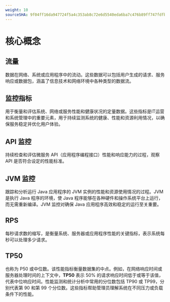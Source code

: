 ```yaml
---
weight: 10
sourceSHA: 9f04ff16da947724f5a4c353ab8c72e6d5540eda6ba7c476b89ff747fdfb6d6d
---
```


# 核心概念

## 流量

数据在网络、系统或应用程序中的流动。这些数据可以包括用户生成的请求、服务响应或数据包，涵盖了信息技术和网络环境中各种类型的数据流。

## 监控指标

用于衡量和评估系统、网络或服务性能和健康状况的定量数据。这些指标是IT运营和系统管理中的重要元素，用于持续监测系统的健康、性能和资源利用情况，以确保服务稳定并优化用户体验。

## API 监控

持续检查和评估微服务 API（应用程序编程接口）性能和响应能力的过程，观察 API 是否符合设定的性能标准。

## JVM 监控

跟踪和分析运行 Java 应用程序的 JVM 实例的性能和资源使用情况的过程。JVM 是执行 Java 程序的环境，使 Java 程序能够在各种硬件和操作系统平台上运行，而无需重新编译。JVM 监控对确保 Java 应用程序高效和稳定的运行至关重要。

## RPS

每秒请求数的缩写，是衡量系统、服务器或应用程序性能的关键指标，表示系统每秒可以处理多少请求。

## TP50

也称为 P50 或中位数。该性能指标衡量数据集的中点。例如，在网络响应时间或服务器处理时间的上下文中，**TP50** 表示 50% 的请求响应时间低于或等于该值，代表中位响应时间。性能监测和统计分析中常用的分位数包括 TP90 或 TP99，分别代表第 90 和第 99 个分位数。这些指标帮助管理员理解系统在不同压力或负载条件下的性能。

